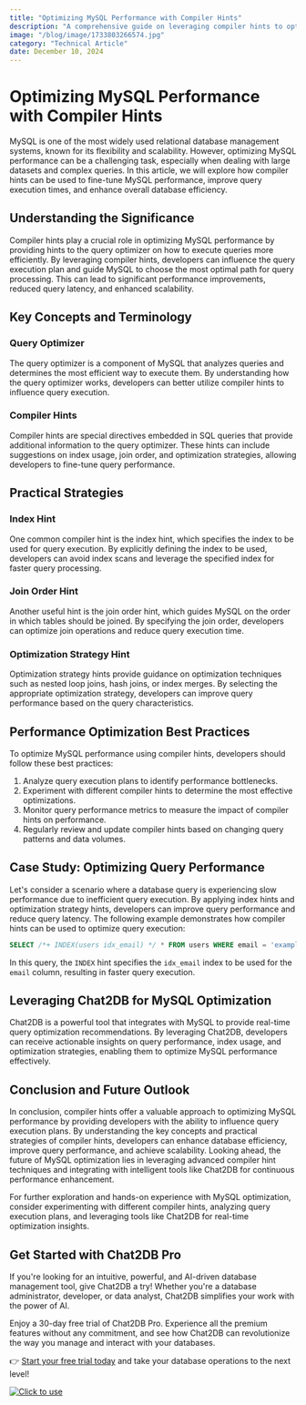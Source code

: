 ```yaml
---
title: "Optimizing MySQL Performance with Compiler Hints"
description: "A comprehensive guide on leveraging compiler hints to optimize MySQL performance for enhanced database efficiency."
image: "/blog/image/1733803266574.jpg"
category: "Technical Article"
date: December 10, 2024
---
```


# Optimizing MySQL Performance with Compiler Hints

MySQL is one of the most widely used relational database management systems, known for its flexibility and scalability. However, optimizing MySQL performance can be a challenging task, especially when dealing with large datasets and complex queries. In this article, we will explore how compiler hints can be used to fine-tune MySQL performance, improve query execution times, and enhance overall database efficiency.

## Understanding the Significance

Compiler hints play a crucial role in optimizing MySQL performance by providing hints to the query optimizer on how to execute queries more efficiently. By leveraging compiler hints, developers can influence the query execution plan and guide MySQL to choose the most optimal path for query processing. This can lead to significant performance improvements, reduced query latency, and enhanced scalability.

## Key Concepts and Terminology

### Query Optimizer

The query optimizer is a component of MySQL that analyzes queries and determines the most efficient way to execute them. By understanding how the query optimizer works, developers can better utilize compiler hints to influence query execution.

### Compiler Hints

Compiler hints are special directives embedded in SQL queries that provide additional information to the query optimizer. These hints can include suggestions on index usage, join order, and optimization strategies, allowing developers to fine-tune query performance.

## Practical Strategies

### Index Hint

One common compiler hint is the index hint, which specifies the index to be used for query execution. By explicitly defining the index to be used, developers can avoid index scans and leverage the specified index for faster query processing.

### Join Order Hint

Another useful hint is the join order hint, which guides MySQL on the order in which tables should be joined. By specifying the join order, developers can optimize join operations and reduce query execution time.

### Optimization Strategy Hint

Optimization strategy hints provide guidance on optimization techniques such as nested loop joins, hash joins, or index merges. By selecting the appropriate optimization strategy, developers can improve query performance based on the query characteristics.

## Performance Optimization Best Practices

To optimize MySQL performance using compiler hints, developers should follow these best practices:

1. Analyze query execution plans to identify performance bottlenecks.
2. Experiment with different compiler hints to determine the most effective optimizations.
3. Monitor query performance metrics to measure the impact of compiler hints on performance.
4. Regularly review and update compiler hints based on changing query patterns and data volumes.

## Case Study: Optimizing Query Performance

Let's consider a scenario where a database query is experiencing slow performance due to inefficient query execution. By applying index hints and optimization strategy hints, developers can improve query performance and reduce query latency. The following example demonstrates how compiler hints can be used to optimize query execution:

```sql
SELECT /*+ INDEX(users idx_email) */ * FROM users WHERE email = 'example@email.com';
```

In this query, the `INDEX` hint specifies the `idx_email` index to be used for the `email` column, resulting in faster query execution.

## Leveraging Chat2DB for MySQL Optimization

Chat2DB is a powerful tool that integrates with MySQL to provide real-time query optimization recommendations. By leveraging Chat2DB, developers can receive actionable insights on query performance, index usage, and optimization strategies, enabling them to optimize MySQL performance effectively.

## Conclusion and Future Outlook

In conclusion, compiler hints offer a valuable approach to optimizing MySQL performance by providing developers with the ability to influence query execution plans. By understanding the key concepts and practical strategies of compiler hints, developers can enhance database efficiency, improve query performance, and achieve scalability. Looking ahead, the future of MySQL optimization lies in leveraging advanced compiler hint techniques and integrating with intelligent tools like Chat2DB for continuous performance enhancement.

For further exploration and hands-on experience with MySQL optimization, consider experimenting with different compiler hints, analyzing query execution plans, and leveraging tools like Chat2DB for real-time optimization insights.

## Get Started with Chat2DB Pro

If you're looking for an intuitive, powerful, and AI-driven database management tool, give Chat2DB a try! Whether you're a database administrator, developer, or data analyst, Chat2DB simplifies your work with the power of AI.

Enjoy a 30-day free trial of Chat2DB Pro. Experience all the premium features without any commitment, and see how Chat2DB can revolutionize the way you manage and interact with your databases.

👉 [Start your free trial today](https://chat2db.ai/pricing) and take your database operations to the next level!


[![Click to use](/image/blog/bg/chat2db.jpg)](https://chat2db.ai/)
